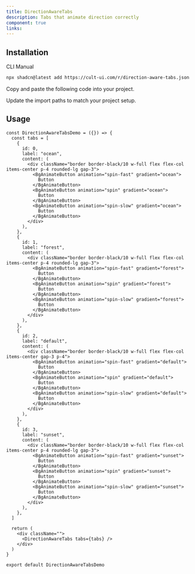 ```yaml
---
title: DirectionAwareTabs
description: Tabs that animate direction correctly
component: true
links:
---
```


<ComponentPreview
  name="direction-aware-tabs-demo"
  className="[&_.preview>[data-orientation=vertical]]:sm:max-w-[70%]"
  description="All variations"
/>

## Installation

<CodeTabs>

<TabsList>
  <TabsTrigger value="cli">CLI</TabsTrigger>
  <TabsTrigger value="manual">Manual</TabsTrigger>
</TabsList>

<TabsContent value="cli">

```bash
npx shadcn@latest add https://cult-ui.com/r/direction-aware-tabs.json
```

</TabsContent>

<TabsContent value="manual">

<Steps>

<Step>Copy and paste the following code into your project.</Step>

<ComponentSource name="direction-aware-tabs" />

<Step>Update the import paths to match your project setup.</Step>

</Steps>

</TabsContent>

</CodeTabs>

## Usage

```tsx
const DirectionAwareTabsDemo = ({}) => {
  const tabs = [
    {
      id: 0,
      label: "ocean",
      content: (
        <div className="border border-black/10 w-full flex flex-col items-center p-4 rounded-lg gap-3">
          <BgAnimateButton animation="spin-fast" gradient="ocean">
            Button
          </BgAnimateButton>
          <BgAnimateButton animation="spin" gradient="ocean">
            Button
          </BgAnimateButton>
          <BgAnimateButton animation="spin-slow" gradient="ocean">
            Button
          </BgAnimateButton>
        </div>
      ),
    },
    {
      id: 1,
      label: "forest",
      content: (
        <div className="border border-black/10 w-full flex flex-col items-center p-4 rounded-lg gap-3">
          <BgAnimateButton animation="spin-fast" gradient="forest">
            Button
          </BgAnimateButton>
          <BgAnimateButton animation="spin" gradient="forest">
            Button
          </BgAnimateButton>
          <BgAnimateButton animation="spin-slow" gradient="forest">
            Button
          </BgAnimateButton>
        </div>
      ),
    },
    {
      id: 2,
      label: "default",
      content: (
        <div className="border border-black/10 w-full flex flex-col items-center gap-3 p-4">
          <BgAnimateButton animation="spin-fast" gradient="default">
            Button
          </BgAnimateButton>
          <BgAnimateButton animation="spin" gradient="default">
            Button
          </BgAnimateButton>
          <BgAnimateButton animation="spin-slow" gradient="default">
            Button
          </BgAnimateButton>
        </div>
      ),
    },
    {
      id: 3,
      label: "sunset",
      content: (
        <div className="border border-black/10 w-full flex flex-col items-center p-4 rounded-lg gap-3">
          <BgAnimateButton animation="spin-fast" gradient="sunset">
            Button
          </BgAnimateButton>
          <BgAnimateButton animation="spin" gradient="sunset">
            Button
          </BgAnimateButton>
          <BgAnimateButton animation="spin-slow" gradient="sunset">
            Button
          </BgAnimateButton>
        </div>
      ),
    },
  ]

  return (
    <div className="">
      <DirectionAwareTabs tabs={tabs} />
    </div>
  )
}

export default DirectionAwareTabsDemo
```
